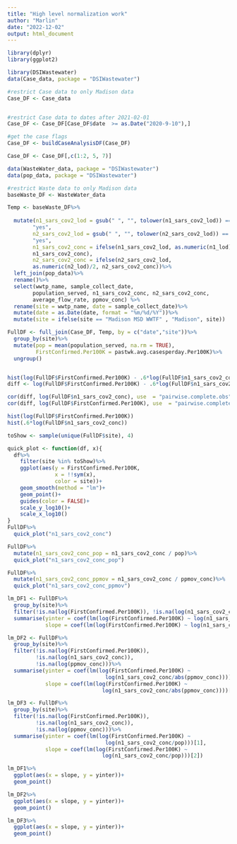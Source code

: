 ```yaml
---
title: "High level normalization work"
author: "Marlin"
date: "2022-12-02"
output: html_document
---
```



```r
library(dplyr)
library(ggplot2)
```

```r
library(DSIWastewater)
data(Case_data, package = "DSIWastewater")

#restrict Case data to only Madison data
Case_DF <- Case_data


#restrict Case data to dates after 2021-02-01
Case_DF <- Case_DF[Case_DF$date  >= as.Date("2020-9-10"),]

#get the case flags
Case_DF <- buildCaseAnalysisDF(Case_DF)

Case_DF <- Case_DF[,c(1:2, 5, 7)]

data(WasteWater_data, package = "DSIWastewater")
data(pop_data, package = "DSIWastewater")

#restrict Waste data to only Madison data
baseWaste_DF <- WasteWater_data

Temp <- baseWaste_DF%>%
  
  mutate(n1_sars_cov2_lod = gsub(" ", "", tolower(n1_sars_cov2_lod)) == 
        "yes",
        n2_sars_cov2_lod = gsub(" ", "", tolower(n2_sars_cov2_lod)) == 
        "yes",
        n1_sars_cov2_conc = ifelse(n1_sars_cov2_lod, as.numeric(n1_lod)/2, 
        n1_sars_cov2_conc),
        n2_sars_cov2_conc = ifelse(n2_sars_cov2_lod, 
        as.numeric(n2_lod)/2, n2_sars_cov2_conc))%>% 
  left_join(pop_data)%>%
  rename()%>%
  select(wwtp_name, sample_collect_date, 
        population_served, n1_sars_cov2_conc, n2_sars_cov2_conc, 
        average_flow_rate, ppmov_conc) %>%
  rename(site = wwtp_name, date = sample_collect_date)%>%
  mutate(date = as.Date(date, format = "%m/%d/%Y"))%>%
  mutate(site = ifelse(site == "Madison MSD WWTF" , "Madison", site))

FullDF <- full_join(Case_DF, Temp, by = c("date","site"))%>%
  group_by(site)%>%
  mutate(pop = mean(population_served, na.rm = TRUE),
         FirstConfirmed.Per100K = pastwk.avg.casesperday.Per100K)%>%
  ungroup()


hist(log(FullDF$FirstConfirmed.Per100K) - .6*log(FullDF$n1_sars_cov2_conc))
diff <- log(FullDF$FirstConfirmed.Per100K) - .6*log(FullDF$n1_sars_cov2_conc)

cor(diff, log(FullDF$n1_sars_cov2_conc), use  = "pairwise.complete.obs")
cor(diff, log(FullDF$FirstConfirmed.Per100K), use  = "pairwise.complete.obs")

hist(log(FullDF$FirstConfirmed.Per100K))
hist(.6*log(FullDF$n1_sars_cov2_conc))


```




```r
toShow <- sample(unique(FullDF$site), 4)

quick_plot <- function(df, x){
  df%>%
    filter(site %in% toShow)%>%
    ggplot(aes(y = FirstConfirmed.Per100K, 
               x = !!sym(x),
               color = site))+
    geom_smooth(method = "lm")+
    geom_point()+
    guides(color = FALSE)+
    scale_y_log10()+
    scale_x_log10()
}
FullDF%>%
  quick_plot("n1_sars_cov2_conc")

FullDF%>%
  mutate(n1_sars_cov2_conc_pop = n1_sars_cov2_conc / pop)%>%
  quick_plot("n1_sars_cov2_conc_pop")

FullDF%>%
  mutate(n1_sars_cov2_conc_ppmov = n1_sars_cov2_conc / ppmov_conc)%>%
  quick_plot("n1_sars_cov2_conc_ppmov")

```



```r
lm_DF1 <- FullDF%>%
  group_by(site)%>%
  filter(!is.na(log(FirstConfirmed.Per100K)), !is.na(log(n1_sars_cov2_conc)))%>%
  summarise(yinter = coef(lm(log(FirstConfirmed.Per100K) ~ log(n1_sars_cov2_conc)))[1],
            slope = coef(lm(log(FirstConfirmed.Per100K) ~ log(n1_sars_cov2_conc)))[2])

lm_DF2 <- FullDF%>%
  group_by(site)%>%
  filter(!is.na(log(FirstConfirmed.Per100K)), 
         !is.na(log(n1_sars_cov2_conc)),
         !is.na(log(ppmov_conc)))%>%
  summarise(yinter = coef(lm(log(FirstConfirmed.Per100K) ~
                               log(n1_sars_cov2_conc/abs(ppmov_conc))))[1],
            slope = coef(lm(log(FirstConfirmed.Per100K) ~ 
                              log(n1_sars_cov2_conc/abs(ppmov_conc))))[2])

lm_DF3 <- FullDF%>%
  group_by(site)%>%
  filter(!is.na(log(FirstConfirmed.Per100K)), 
         !is.na(log(n1_sars_cov2_conc)),
         !is.na(log(ppmov_conc)))%>%
  summarise(yinter = coef(lm(log(FirstConfirmed.Per100K) ~
                               log(n1_sars_cov2_conc/pop)))[1],
            slope = coef(lm(log(FirstConfirmed.Per100K) ~ 
                              log(n1_sars_cov2_conc/pop)))[2])

lm_DF1%>%
  ggplot(aes(x = slope, y = yinter))+
  geom_point()

lm_DF2%>%
  ggplot(aes(x = slope, y = yinter))+
  geom_point()

lm_DF3%>%
  ggplot(aes(x = slope, y = yinter))+
  geom_point()
```
